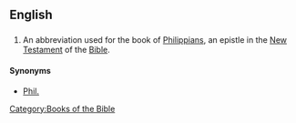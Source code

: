 ==English==
==={{abbreviation}}===
{{en-abbr}}
# {{biblical}} An abbreviation used for the book of [[Philippians]], an epistle in the [[New Testament]] of the [[Bible]].

====Synonyms====
*[[Phil.]]

[[Category:Books of the Bible]]